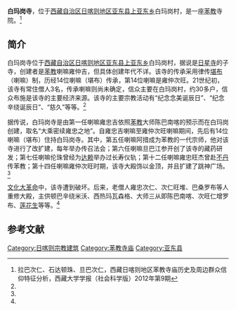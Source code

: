 {{Infobox Bön monastery
|name =白玛岗寺
|image =
|image size = 250px
|alt = 
|caption = 
|t=
|w=
|to = 
|ipa=
|z=
|thdl=
|e=
|tc=白瑪崗寺
|s=白玛岗寺
|p=
|m=
|k=
|pushpin_map = 
|latd =  | latm =  | lats =  | latNS = 
|longd=  | longm= | longs =| longEW = 
|iso_region = 
|map_caption = 
|mapsize = 
|location_country = 中国
|location = {{CHN}}[[西藏自治区|西藏自治区]][[日喀则地区|日喀则地区]][[亚东县|亚东县]]
|coordinates_display =
|founded_by = 雍仲吉
|date_founded =
|date_renovated =
|sect = 
|mather =
|children =
|dedicated_to = 
|tulku =
|head_lama = 
|head_mgh =
|no._of_monks = 
|architecture = 
|festivals =
|footnotes = 
}}

'''白玛岗寺'''，位于[[西藏自治区|西藏自治区]][[日喀则地区|日喀则地区]][[亚东县|亚东县]][[上亚东乡|上亚东乡]]白玛岗村，是一座[[苯教|苯教]]寺院。<ref name=la>拉巴次仁、石达顿珠、旦巴次仁，西藏日喀则地区苯教寺庙历史及周边群众信仰特征分析，西藏大学学报（社会科学版）2012年第9期</ref>

==简介==
白玛岗寺位于[[西藏自治区|西藏自治区]][[日喀则地区|日喀则地区]][[亚东县|亚东县]][[上亚东乡|上亚东乡]]白玛岗村，据说是[[日星寺|日星寺]]的子寺，创建者是[[苯教|苯教]]喇嘛雍仲吉，但具体创建年代不详。该寺的传承采用律传[[堪布|堪布]]（喇嘛）制，历经14位喇嘛（堪布）传承，第14位喇嘛是雍仲次旺。21世纪初，该寺有常住僧人3名，传承喇嘛则尚未确定，信众主要在白玛岗村，约30多户，信众布施是该寺的主要经济来源。该寺的主要宗教活动有“纪念念美诞辰日”、“纪念辛绕诞辰日”、“慈久”等等。<ref name=la/>

据传说，白玛岗寺是由第一任喇嘛雍忠吉依照[[苯教|苯教]]大师陈巴南喀的预示而在白玛岗创建，取名“大乘密续雍忠之地”。自雍忠吉喇嘛至雍仲次旺喇嘛期间，先后有14位喇嘛（堪布）住持白玛岗寺。其中，第五任喇嘛阿措成为苯教的一代宗师，他对该寺进行了改扩建，每年举办传召法会；第六任喇嘛旦巴江参开创了该寺的藏药研发；第七任喇嘛伦珠曾经为[[达赖|达赖]]举办过长寿仪轨；第十二任喇嘛雍忠旺杰曾赴[[不丹|不丹]]传苯教；第十四任喇嘛雍仲次旺时期，该寺大殿饰以金顶，并且扩建了跳神广场。<ref name=la/>

[[文化大革命|文化大革命]]中，该寺遭到破坏。后来，老僧人雍忠次仁、次仁旺堆、巴桑罗布等人重修大殿，主供顿巴辛绕米沃、西热玛瓦森格、大师三从即陈巴南喀、次旺仁增罗布、[[莲花生|莲花生]]等等。<ref name=la/>

==参考文献==
{{reflist}}

{{日喀则地标}}
[[Category:日喀则宗教建筑|Category:日喀则宗教建筑]]
[[Category:苯教寺庙|Category:苯教寺庙]]
[[Category:亚东县|Category:亚东县]]